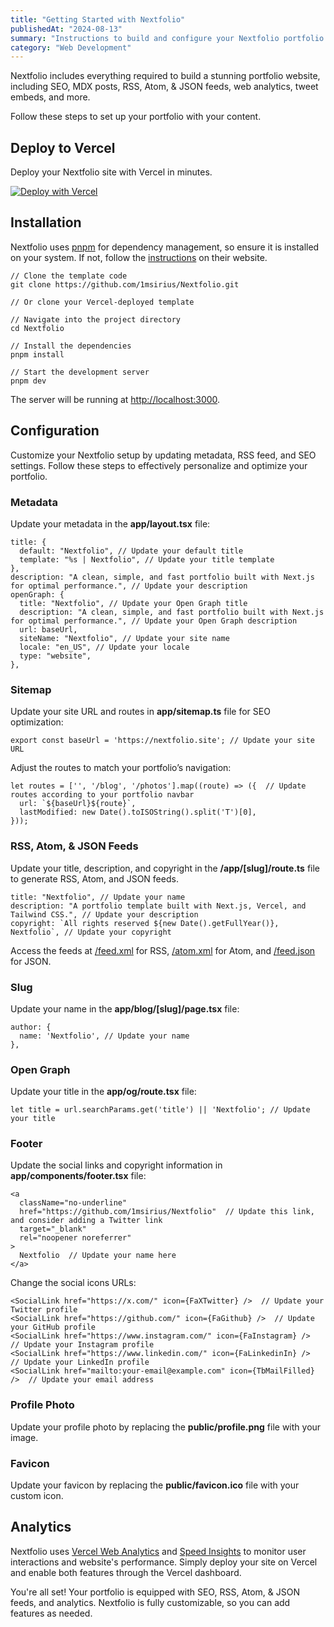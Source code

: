 ```yaml
---
title: "Getting Started with Nextfolio"
publishedAt: "2024-08-13"
summary: "Instructions to build and configure your Nextfolio portfolio."
category: "Web Development"
---
```


Nextfolio includes everything required to build a stunning portfolio website, including SEO, MDX posts, RSS, Atom, & JSON feeds, web analytics, tweet embeds, and more.

Follow these steps to set up your portfolio with your content.

## Deploy to Vercel

Deploy your Nextfolio site with Vercel in minutes.

[![Deploy with Vercel](https://vercel.com/button)](https://vercel.com/new/clone?repository-url=https%3A%2F%2Fgithub.com%2F1msirius%2FNextfolio)

## Installation

Nextfolio uses [pnpm](https://pnpm.io/) for dependency management, so ensure it is installed on your system. If not, follow the [instructions](https://pnpm.io/installation) on their website.

```
// Clone the template code
git clone https://github.com/1msirius/Nextfolio.git

// Or clone your Vercel-deployed template

// Navigate into the project directory
cd Nextfolio

// Install the dependencies
pnpm install

// Start the development server
pnpm dev
```

The server will be running at [http://localhost:3000](http://localhost:3000).

## Configuration

Customize your Nextfolio setup by updating metadata, RSS feed, and SEO settings. Follow these steps to effectively personalize and optimize your portfolio.

### Metadata

Update your metadata in the **app/layout.tsx** file:

```
title: {
  default: "Nextfolio", // Update your default title
  template: "%s | Nextfolio", // Update your title template
},
description: "A clean, simple, and fast portfolio built with Next.js for optimal performance.", // Update your description
openGraph: {
  title: "Nextfolio", // Update your Open Graph title
  description: "A clean, simple, and fast portfolio built with Next.js for optimal performance.", // Update your Open Graph description
  url: baseUrl,
  siteName: "Nextfolio", // Update your site name
  locale: "en_US", // Update your locale
  type: "website",
},
```

### Sitemap

Update your site URL and routes in **app/sitemap.ts** file for SEO optimization:

```
export const baseUrl = 'https://nextfolio.site'; // Update your site URL
```

Adjust the routes to match your portfolio’s navigation:

```
let routes = ['', '/blog', '/photos'].map((route) => ({  // Update routes according to your portfolio navbar
  url: `${baseUrl}${route}`,
  lastModified: new Date().toISOString().split('T')[0],
}));
```

### RSS, Atom, & JSON Feeds

Update your title, description, and copyright in the **/app/[slug]/route.ts** file to generate RSS, Atom, and JSON feeds.

```
title: "Nextfolio", // Update your name
description: "A portfolio template built with Next.js, Vercel, and Tailwind CSS.", // Update your description
copyright: `All rights reserved ${new Date().getFullYear()}, Nextfolio`, // Update your copyright
```

Access the feeds at [/feed.xml](/feed.xml) for RSS, [/atom.xml](/atom.xml) for Atom, and [/feed.json](/feed.json) for JSON.

### Slug

Update your name in the **app/blog/[slug]/page.tsx** file:

```
author: {
  name: 'Nextfolio', // Update your name
},
```

### Open Graph

Update your title in the **app/og/route.tsx** file:

```
let title = url.searchParams.get('title') || 'Nextfolio'; // Update your title
```

### Footer

Update the social links and copyright information in **app/components/footer.tsx** file:

```
<a
  className="no-underline"
  href="https://github.com/1msirius/Nextfolio"  // Update this link, and consider adding a Twitter link
  target="_blank"
  rel="noopener noreferrer"
>
  Nextfolio  // Update your name here
</a>
```

Change the social icons URLs:

```
<SocialLink href="https://x.com/" icon={FaXTwitter} />  // Update your Twitter profile
<SocialLink href="https://github.com/" icon={FaGithub} />  // Update your GitHub profile
<SocialLink href="https://www.instagram.com/" icon={FaInstagram} />  // Update your Instagram profile
<SocialLink href="https://www.linkedin.com/" icon={FaLinkedinIn} />  // Update your LinkedIn profile
<SocialLink href="mailto:your-email@example.com" icon={TbMailFilled} />  // Update your email address
```

### Profile Photo

Update your profile photo by replacing the **public/profile.png** file with your image.

### Favicon

Update your favicon by replacing the **public/favicon.ico** file with your custom icon.

## Analytics

Nextfolio uses [Vercel Web Analytics](https://vercel.com/docs/analytics/quickstart) and [Speed Insights](https://vercel.com/docs/speed-insights/quickstart) to monitor user interactions and website's performance. Simply deploy your site on Vercel and enable both features through the Vercel dashboard.

You're all set! Your portfolio is equipped with SEO, RSS, Atom, & JSON feeds, and analytics. Nextfolio is fully customizable, so you can add features as needed.
